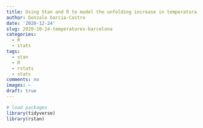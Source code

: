 ---
title: Using Stan and R to model the unfolding increase in temperatura in Barcelona
author: Gonzalo Garcia-Castro
date: '2020-12-24'
slug: 2020-10-24-temperatures-barcelona
categories:
  - R
  - stats
tags:
  - stan
  - R
  - rstats
  - stats
comments: no
images: ~
draft: true
---

```{r prepare, message=FALSE, warning=FALSE, include=FALSE, paged.print=FALSE}

# load packages
library(tidyverse)
library(rstan)

```